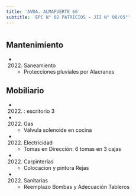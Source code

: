 ```yaml
---
title: 'AVDA. ALMAFUERTE 66'
subtitle: 'EPC N° 02 PATRICIOS - JII N° 08/05°'
---
```


#


## Mantenimiento

*  (2022) Saneamiento 
    + Protecciones pluviales por Alacranes


## Mobiliario

*  (2022) : escritorio 3 




*  (2022) Gas 
    + Válvula solenoide en cocina

*  (2022) Electricidad 
    + Tomas en Dirección: 6 tomas en 3 cajas

*  (2022) Carpinterías 
    + Colocacion y pintura Rejas

*  (2022) Sanitarias 
    + Reemplazo Bombas y Adecuación Tableros



